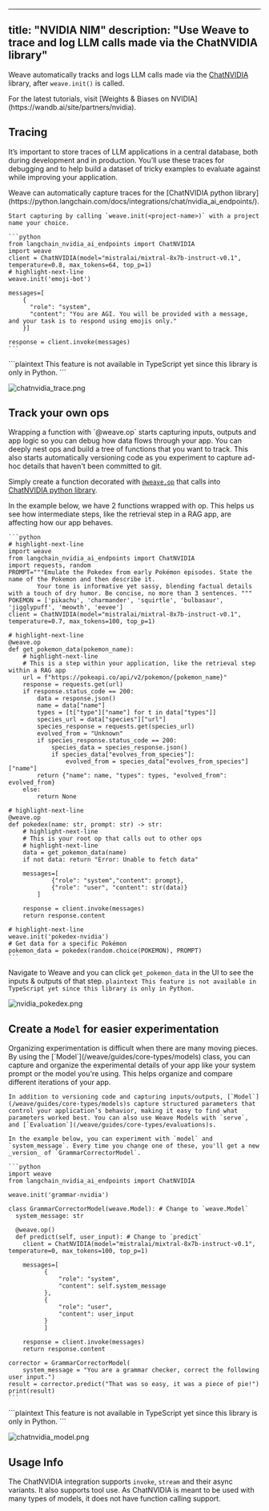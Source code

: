 
---
title: "NVIDIA NIM"
description: "Use Weave to trace and log LLM calls made via the ChatNVIDIA library"
---

Weave automatically tracks and logs LLM calls made via the [ChatNVIDIA](https://python.langchain.com/docs/integrations/chat/nvidia_ai_endpoints/) library, after `weave.init()` is called.

<Tip>
For the latest tutorials, visit [Weights & Biases on NVIDIA](https://wandb.ai/site/partners/nvidia).
</Tip>

## Tracing

It’s important to store traces of LLM applications in a central database, both during development and in production. You’ll use these traces for debugging and to help build a dataset of tricky examples to evaluate against while improving your application.

<Tabs>
  <Tab title="Python">
    Weave can automatically capture traces for the [ChatNVIDIA python library](https://python.langchain.com/docs/integrations/chat/nvidia_ai_endpoints/).

    Start capturing by calling `weave.init(<project-name>)` with a project name your choice.

    ```python
    from langchain_nvidia_ai_endpoints import ChatNVIDIA
    import weave
    client = ChatNVIDIA(model="mistralai/mixtral-8x7b-instruct-v0.1", temperature=0.8, max_tokens=64, top_p=1)
    # highlight-next-line
    weave.init('emoji-bot')

    messages=[
        {
          "role": "system",
          "content": "You are AGI. You will be provided with a message, and your task is to respond using emojis only."
        }]

    response = client.invoke(messages)
    ```

  </Tab>
  <Tab title="TypeScript">
      ```plaintext
      This feature is not available in TypeScript yet since this library is only in Python.
      ```
  </Tab>
</Tabs>

![chatnvidia_trace.png](/weave/guides/integrations/imgs/chatnvidia_trace.png)

## Track your own ops

<Tabs>
  <Tab title="Python">
Wrapping a function with `@weave.op` starts capturing inputs, outputs and app logic so you can debug how data flows through your app. You can deeply nest ops and build a tree of functions that you want to track. This also starts automatically versioning code as you experiment to capture ad-hoc details that haven't been committed to git.

Simply create a function decorated with [`@weave.op`](/weave/guides/tracking/ops) that calls into [ChatNVIDIA python library](https://python.langchain.com/docs/integrations/chat/nvidia_ai_endpoints/).

In the example below, we have 2 functions wrapped with op. This helps us see how intermediate steps, like the retrieval step in a RAG app, are affecting how our app behaves.

    ```python
    # highlight-next-line
    import weave
    from langchain_nvidia_ai_endpoints import ChatNVIDIA
    import requests, random
    PROMPT="""Emulate the Pokedex from early Pokémon episodes. State the name of the Pokemon and then describe it.
            Your tone is informative yet sassy, blending factual details with a touch of dry humor. Be concise, no more than 3 sentences. """
    POKEMON = ['pikachu', 'charmander', 'squirtle', 'bulbasaur', 'jigglypuff', 'meowth', 'eevee']
    client = ChatNVIDIA(model="mistralai/mixtral-8x7b-instruct-v0.1", temperature=0.7, max_tokens=100, top_p=1)

    # highlight-next-line
    @weave.op
    def get_pokemon_data(pokemon_name):
        # highlight-next-line
        # This is a step within your application, like the retrieval step within a RAG app
        url = f"https://pokeapi.co/api/v2/pokemon/{pokemon_name}"
        response = requests.get(url)
        if response.status_code == 200:
            data = response.json()
            name = data["name"]
            types = [t["type"]["name"] for t in data["types"]]
            species_url = data["species"]["url"]
            species_response = requests.get(species_url)
            evolved_from = "Unknown"
            if species_response.status_code == 200:
                species_data = species_response.json()
                if species_data["evolves_from_species"]:
                    evolved_from = species_data["evolves_from_species"]["name"]
            return {"name": name, "types": types, "evolved_from": evolved_from}
        else:
            return None

    # highlight-next-line
    @weave.op
    def pokedex(name: str, prompt: str) -> str:
        # highlight-next-line
        # This is your root op that calls out to other ops
        # highlight-next-line
        data = get_pokemon_data(name)
        if not data: return "Error: Unable to fetch data"

        messages=[
                {"role": "system","content": prompt},
                {"role": "user", "content": str(data)}
            ]

        response = client.invoke(messages)
        return response.content

    # highlight-next-line
    weave.init('pokedex-nvidia')
    # Get data for a specific Pokémon
    pokemon_data = pokedex(random.choice(POKEMON), PROMPT)
    ```

Navigate to Weave and you can click `get_pokemon_data` in the UI to see the inputs & outputs of that step.
</Tab>
<Tab title="TypeScript">
    ```plaintext
    This feature is not available in TypeScript yet since this library is only in Python.
    ```
</Tab>
</Tabs>

![nvidia_pokedex.png](/weave/guides/integrations/imgs/nvidia_pokedex.png)

## Create a `Model` for easier experimentation

<Tabs>
  <Tab title="Python">
    Organizing experimentation is difficult when there are many moving pieces. By using the [`Model`](/weave/guides/core-types/models) class, you can capture and organize the experimental details of your app like your system prompt or the model you're using. This helps organize and compare different iterations of your app.

    In addition to versioning code and capturing inputs/outputs, [`Model`](/weave/guides/core-types/models)s capture structured parameters that control your application’s behavior, making it easy to find what parameters worked best. You can also use Weave Models with `serve`, and [`Evaluation`](/weave/guides/core-types/evaluations)s.

    In the example below, you can experiment with `model` and `system_message`. Every time you change one of these, you'll get a new _version_ of `GrammarCorrectorModel`.

    ```python
    import weave
    from langchain_nvidia_ai_endpoints import ChatNVIDIA

    weave.init('grammar-nvidia')

    class GrammarCorrectorModel(weave.Model): # Change to `weave.Model`
      system_message: str

      @weave.op()
      def predict(self, user_input): # Change to `predict`
        client = ChatNVIDIA(model="mistralai/mixtral-8x7b-instruct-v0.1", temperature=0, max_tokens=100, top_p=1)

        messages=[
              {
                  "role": "system",
                  "content": self.system_message
              },
              {
                  "role": "user",
                  "content": user_input
              }
              ]

        response = client.invoke(messages)
        return response.content

    corrector = GrammarCorrectorModel(
        system_message = "You are a grammar checker, correct the following user input.")
    result = corrector.predict("That was so easy, it was a piece of pie!")
    print(result)
    ```
  </Tab>
  <Tab title="TypeScript">
    ```plaintext
    This feature is not available in TypeScript yet since this library is only in Python.
    ```
  </Tab>
</Tabs>

![chatnvidia_model.png](/weave/guides/integrations/imgs/chatnvidia_model.png)

## Usage Info

The ChatNVIDIA integration supports `invoke`, `stream` and their async variants. It also supports tool use. 
As ChatNVIDIA is meant to be used with many types of models, it does not have function calling support.
